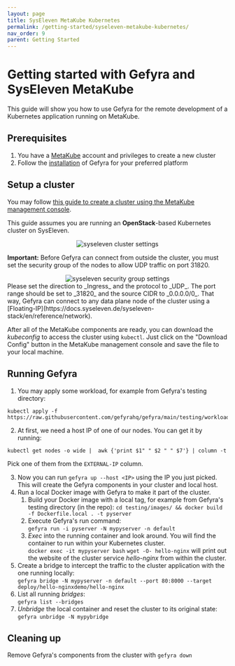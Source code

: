 ```yaml
---
layout: page
title: SysEleven MetaKube Kubernetes
permalink: /getting-started/syseleven-metakube-kubernetes/
nav_order: 9
parent: Getting Started
---
```


# Getting started with Gefyra and SysEleven MetaKube
This guide will show you how to use Gefyra for the remote development of a Kubernetes
application running on MetaKube.


## Prerequisites
1. You have a [MetaKube](https://metakube.syseleven.de/) account and privileges to create a new cluster
2. Follow the [installation](https://gefyra.dev/installation) of Gefyra for your preferred platform  

## Setup a cluster
You may follow [this guide to create a cluster using the MetaKube management console](https://docs.syseleven.de/metakube/en/tutorials/create-a-cluster).

This guide assumes you are running an **OpenStack**-based Kubernetes cluster on SysEleven.
<div align="center">
 <img src="/img/sys11_image2.png" alt="syseleven cluster settings"/>
</div>

**Important:** Before Gefyra can connect from outside the cluster, you must set the security group of the nodes to allow UDP traffic on port 31820.

<div align="center">
 <img src="/img/sys11_image1.png" alt="syseleven security group settings"/>
</div>
Please set the direction to _Ingress_ and the protocol to _UDP_. The port range should be set to _31820_ and the source 
CIDR to _0.0.0.0/0_. That way, Gefyra can connect to any data plane node of the cluster using a [Floating-IP](https://docs.syseleven.de/syseleven-stack/en/reference/network).

After all of the MetaKube components are ready, you can download the *kubeconfig* to access the cluster using `kubectl`. Just click on the "Download Config" button in the MetaKube management console and save the file to your local machine.

## Running Gefyra
1. You may apply some workload, for example from Gefyra's testing directory:  
```shell
kubectl apply -f https://raw.githubusercontent.com/gefyrahq/gefyra/main/testing/workloads/hello_dd.yaml
```
2. At first, we need a host IP of one of our nodes. You can get it by running: 
```shell
kubectl get nodes -o wide |  awk {'print $1" " $2 " " $7'} | column -t
```
Pick one of them from the `EXTERNAL-IP` column.

3. Now you can run `gefyra up --host <IP>` using the IP you just picked. This will create the Gefyra components in your cluster and local host.
4. Run a local Docker image with Gefyra to make it part of the cluster.
   1. Build your Docker image with a local tag, for example from Gefyra's testing directory (in the repo):
   `cd testing/images/ && docker build -f Dockerfile.local . -t pyserver`
   2. Execute Gefyra's run command:    
   `gefyra run -i pyserver -N mypyserver -n default`
   3. _Exec_ into the running container and look around. You will find the container to run within your Kubernetes cluster.  
   `docker exec -it mypyserver bash`
   `wget -O- hello-nginx` will print out the website of the cluster service _hello-nginx_ from within the cluster.
5. Create a bridge to intercept the traffic to the cluster application with the one running locally:  
`gefyra bridge -N mypyserver -n default --port 80:8000 --target deploy/hello-nginxdemo/hello-nginx`    
6. List all running _bridges_:  
`gefyra list --bridges`
7. _Unbridge_ the local container and reset the cluster to its original state: 
`gefyra unbridge -N mypybridge`

## Cleaning up
Remove Gefyra's components from the cluster with `gefyra down`





